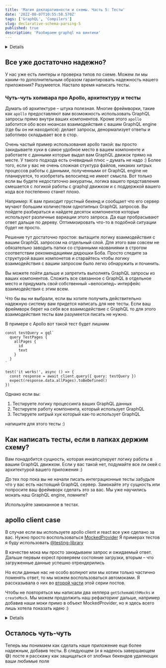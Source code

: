 ```yaml
---
title: 'Магия декларативности и cхемы. Часть 5: Тесты'
date: '2022-08-07T10:55:58.570Z'
tags: ['GraphQL', 'Compilers']
slug: declarative-schema-parsing-5
published: true
description: 'Разбираем graphql на винтики'
---
```



<Details title="Напоминалка про пример">
  Вы уже добралить до четвертого поста и наверняка помните, что мы пишем wiki
  для любителей функционального программирования. Каждая страничка посвящена алгебраическому типу.

У нас уже есть готовый запрос

<CodeSnippet code={validQuery} lang="graphql" />

И схема

  <CodeSnippet code={schema} lang="graphql" />
</Details>

## Все уже достаточно надежно?

У нас уже есть линтеры и проверка типов по схеме. Можем ли мы каким-то дополнительным образом гарантировать надежность нашего приложения?
Разумеется. Настало время написать тесты.

### Чуть-чуть холивара про Apollo, архитектуру и тесты

Думать об архитектуре – штука полезная. Многие фреймворки, такие как `apollo` предоставляют вам возможность
использовать GraphQL запросы прямо внутри ваших компонентов. Кроме этого `apollo` заботится обо всех нюансах взаимодействия с вашим GraphQL engine (где бы он ни находился): делает запросы, денормализует ответы и заботливо складывает все в стор.

Очень частый пример использования apollo такой: вы просто закидываете хуки в самое удобное место в вашем компоненте и работаете с данными которые выдал вам GraphQL движок прямо на месте.
У такого подхода есть очевидный плюс – думать не надо :) Более того, если у вас не очень сложная стуктура файлов, никаких хитрых процессов работы с данными, полученными от GraphQL engine не планируется, то изобретать велосипед не имеет смысла.
Вот только если вы будете недостаточно аккуратны, логика вашего представления смешается с логикой работы с graphql движком и с поддержкой вашего кода все постепенно станет плохо.

Например:
К вам приходит грустный бекенд и сообщает что его сервер мучают большим количеством однотипных GraphQL запросов.
Вы пойдете разбираться и найдете десяток компонентов которые используют различные вариации этого запроса. Да еще пробрасывают ответ дальше по дереву.
Оптимизировать что-то в подобной ситуации будет не просто.

Решение тут достаточно простое: вытащите логику взаимодействия с вашим GraphQL запросом на отдельный слой.
Для этого вам совсем не обязательно заводить папки со странными названиями в строгом соответствии рекомендациями дядюшки Боба.
Просто следите за структурой ваших компонетов и старайтесь чтобы логику взаимодействия с вашим запросом было легко обнаружить и починить.

Вы можете пойти дальше и запретить выполнять GraphQL запросы из ваших компонентов. Сложить все связанное с GraphQL в отдельное место и придумать свой собственный ~велосипед~ интерфейс взаимодействия с этим всем.

Что бы вы ни выбрали, если вы хотите получить действительно надежную систему вам придется написать для нее тесты.
Если ваш фреймворк берет на себя все взаимодействие с GraphQL то для этого взаимодействия тесты вам разумеется писать не нужно.

В примере с Apollo вот такой тест будет лишним

```tsx
const testQuery = gql`
  query TestPages {
    allPages {
      id
      text
    }
  }
`

test('it works!', async () => {
  const response = await client.query({ query: testQuery })
  expect(response.data.allPages).toBeDefined()
})
```

Однако если вы:

1. Тестируете логику процессинга ваших GraphQL данных
2. Тестируете работу компонента, который использует GraphQL
3. Тестируете хитрый хук который как-то использует GraphQL

напишите для этого тесты :)

## Как написать тесты, если в лапках держим схему?

Вам понадобится сущность, которая инкапсулирует логику работы в вашим GraphQL движком. Если у вас такой нет, подумайте все ли окей с архитектурой вашего приложения :)

До тех пор пока вы не начали писать интеграционные тесты забудьте что у вас есть настоящий GraphQL сервер.
Замокайте эту сущность или попросите ваш фреймворк сделать это за вас. Мы уже научились мокать наш GraphQL engine, помните?

Используйте замоканное в тестах.

## apollo client case

В случае если вы используете apollo client и react все уже сделано за вас. Нужно просто воспользоваться [MockedProvider](https://www.apollographql.com/docs/react/development-testing/testing/)
Я примерах тестов я буду использовать [@testing-library](https://testing-library.com/)

<CodeSnippet code={MaybePageTestCodeV1} lang="tsx" />

В качестве мока мы просто закидываем запрос и ожидаемый ответ. Дальше первым expect проверяем состояние загрузки, вторым – что загруженные данные успешно отрендерились

Но если данные нас не особо волнуют или мы хотим только частично поменять ответ, то мы можем воспользоваться автомоками. Я рассказывала о них во [второй части](/graphql/declarative-schema-parsing-5) этой серии постов.

<CodeSnippet code={MaybePageTestCodeV2} lang="tsx" />

Чтобы не повторяться мы написали два хелпера `getSchemaWithMocks` и `createMock`. Мы можем продолжить наш рефакторинг дальше, например добавив наши моки примо в объект MockedProvider,
но я здесь всего лишь хотела показать идею :)

<Details title="А как настроить Jest и testing library?">
  Ответ на этот вопрос лежит за скоупом этой статьи. В документации все
  подробненько расписано. Единственная трудность на которую я хочу обратить ваше
  внимание это то как заставить Jest понимать .graphql файлики. Вам понадобится
  специальный [трансформер](https://jestjs.io/docs/code-transformation). Тут
  возможны два сценария: 
  1. Если вы грузите grapqhl raw-loaderом, как я в этих
  постах, можете написать свой.

```js
// raw-transformer.js
module.exports = {
  process(sourceText) {
    return {
      code: `module.exports = ${JSON.stringify(sourceText)}`,
    }
  },
}
```

и добавить его в конфиг Jest:

```js
// jest.config.js
module.exports = {
  // ...
  transform: {
    '.(graphql|gql)$': '<rootDir>/raw-transformer.js',
  },
}
```

2. Вы используете `grapqhl-tag/loader`
   Тогда просто воспользуйтесь готовым транcформером [`jest-transform-graphql`](https://www.npmjs.com/package/jest-transform-graphql)

</Details>

## Осталось чуть-чуть

Теперь мы понимаем как сделать наше приложение еще более надежным, добавив тесты. В следующем (и я надеюсь завершающем 😅) посте я расскажу как защищаться от злобных бекендов удаляющих ваши любимые поля
